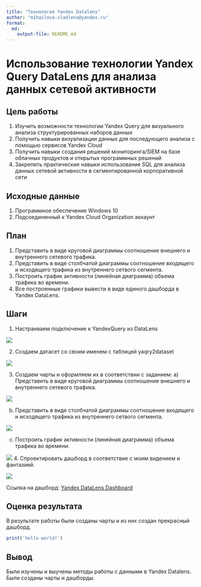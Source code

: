 ---
title: "Технология Yandex Datalens"
author: "m1hailova.vladlena@yandex.ru"
format: 
  md:
    output-file: README.md
---

# Использование технологии Yandex Query DataLens для анализа данных сетевой активности

## Цель работы

1.  Изучить возможности технологии Yandex Query для визуального анализа структурированных наборов данных
2.  Получить навыки визуализации данных для последующего анализа с помощью сервисов Yandex Cloud
3.  Получить навыки создания решений мониторинга/SIEM на базе облачных продуктов и открытых программных решений
4.  Закрепить практические навыки использования SQL для анализа данных сетевой активности в сегментированной корпоративной сети

## Исходные данные

1.  Программное обеспечение Windows 10
2.  Подсоединенный к Yandex Cloud Organization аккаунт

## План

1.  Представить в виде круговой диаграммы соотношение внешнего и внутреннего сетевого трафика.
2.  Представить в виде столбчатой диаграммы соотношение входящего и исходящего трафика из внутреннего сетвого сегмента.
3.  Построить график активности (линейная диаграмма) объема трафика во времени.
4.  Все построенные графики вывести в виде единого дашборда в Yandex DataLens.

## Шаги

1.  Настраиваем подключение к YandexQuery из DataLens

![](img/1.jpg)

2.  Создаем датасет со своим именем с таблицей yaqry2dataset

![](img/2.jpg)

3.  Создаем чарты и оформляем их в соответствии с заданием: а) Представить в виде круговой диаграммы соотношение внешнего и внутреннего сетевого трафика.

![](img/3.jpg)

b)  Представить в виде столбчатой диаграммы соотношение входящего и исходящего трафика из внутреннего сетвого сегмента.

![](img/4.png)

c)  Построить график активности (линейная диаграмма) объема трафика во времени.

![](img/5.png) 4. Спроектировать дашборд в соответствие с моим видением и фантазией.

![](img/6.png)

Ссылка на дашборд: [Yandex DataLens Dashboard](https://datalens.yandex.cloud/3p61ehroylsoq)

## Оценка результата

В результате работы были созданы чарты и из них создан прекрасный дашборд.

```{r}
print('hello world!')
```

## Вывод

Были изучены и выучены методы работы с данными в Yandex Datalens. Были созданы чарты и дашборды.
